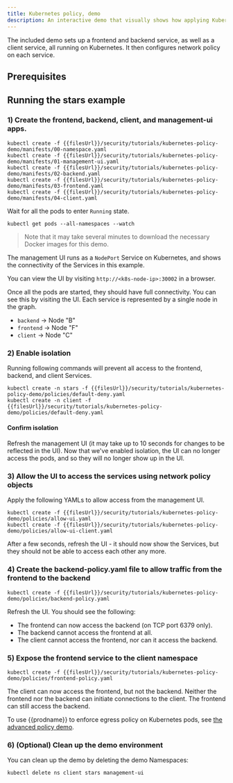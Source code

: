 ```yaml
---
title: Kubernetes policy, demo
description: An interactive demo that visually shows how applying Kubernetes policy allows and denies connections.
---
```


The included demo sets up a frontend and backend service, as well as a client service, all
running on Kubernetes. It then configures network policy on each service.

## Prerequisites

## Running the stars example

### 1) Create the frontend, backend, client, and management-ui apps.

```shell
kubectl create -f {{filesUrl}}/security/tutorials/kubernetes-policy-demo/manifests/00-namespace.yaml
kubectl create -f {{filesUrl}}/security/tutorials/kubernetes-policy-demo/manifests/01-management-ui.yaml
kubectl create -f {{filesUrl}}/security/tutorials/kubernetes-policy-demo/manifests/02-backend.yaml
kubectl create -f {{filesUrl}}/security/tutorials/kubernetes-policy-demo/manifests/03-frontend.yaml
kubectl create -f {{filesUrl}}/security/tutorials/kubernetes-policy-demo/manifests/04-client.yaml
```

Wait for all the pods to enter `Running` state.

```bash-plain-text
kubectl get pods --all-namespaces --watch
```

> Note that it may take several minutes to download the necessary Docker images for this demo.

The management UI runs as a `NodePort` Service on Kubernetes, and shows the connectivity
of the Services in this example.

You can view the UI by visiting `http://<k8s-node-ip>:30002` in a browser.

Once all the pods are started, they should have full connectivity. You can see this by visiting the UI. Each service is
represented by a single node in the graph.

- `backend` -> Node "B"
- `frontend` -> Node "F"
- `client` -> Node "C"

### 2) Enable isolation

Running following commands will prevent all access to the frontend, backend, and client Services.

```shell
kubectl create -n stars -f {{filesUrl}}/security/tutorials/kubernetes-policy-demo/policies/default-deny.yaml
kubectl create -n client -f {{filesUrl}}/security/tutorials/kubernetes-policy-demo/policies/default-deny.yaml
```

#### Confirm isolation

Refresh the management UI (it may take up to 10 seconds for changes to be reflected in the UI).
Now that we've enabled isolation, the UI can no longer access the pods, and so they will no longer show up in the UI.

### 3) Allow the UI to access the services using network policy objects

Apply the following YAMLs to allow access from the management UI.

```shell
kubectl create -f {{filesUrl}}/security/tutorials/kubernetes-policy-demo/policies/allow-ui.yaml
kubectl create -f {{filesUrl}}/security/tutorials/kubernetes-policy-demo/policies/allow-ui-client.yaml
```

After a few seconds, refresh the UI - it should now show the Services, but they should not be able to access each other any more.

### 4) Create the backend-policy.yaml file to allow traffic from the frontend to the backend

```shell
kubectl create -f {{filesUrl}}/security/tutorials/kubernetes-policy-demo/policies/backend-policy.yaml
```

Refresh the UI. You should see the following:

- The frontend can now access the backend (on TCP port 6379 only).
- The backend cannot access the frontend at all.
- The client cannot access the frontend, nor can it access the backend.

### 5) Expose the frontend service to the client namespace

```shell
kubectl create -f {{filesUrl}}/security/tutorials/kubernetes-policy-demo/policies/frontend-policy.yaml
```

The client can now access the frontend, but not the backend. Neither the frontend nor the backend
can initiate connections to the client. The frontend can still access the backend.

To use {{prodname}} to enforce egress policy on Kubernetes pods, see [the advanced policy demo](kubernetes-policy-advanced.mdx).

### 6) (Optional) Clean up the demo environment

You can clean up the demo by deleting the demo Namespaces:

```bash-plain-text
kubectl delete ns client stars management-ui
```
